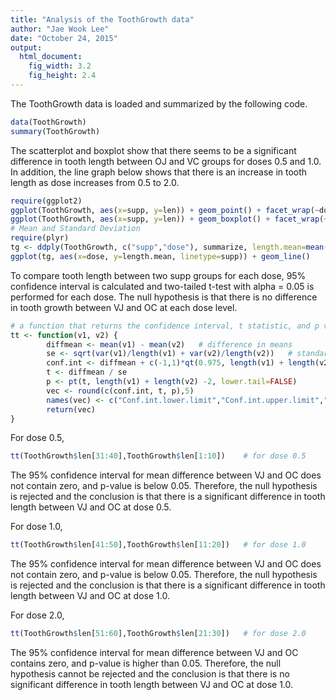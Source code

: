 ```yaml
---
title: "Analysis of the ToothGrowth data"
author: "Jae Wook Lee"
date: "October 24, 2015"
output:
  html_document:
    fig_width: 3.2
    fig_height: 2.4
---
```

The ToothGrowth data is loaded and summarized by the following code.

```r
data(ToothGrowth)
summary(ToothGrowth)
```

The scatterplot and boxplot show that there seems to be a significant difference in tooth length between OJ and VC groups for doses 0.5 and 1.0. In addition, the line graph below shows that there is an increase in tooth length as dose increases from 0.5 to 2.0.
```r
require(ggplot2)
ggplot(ToothGrowth, aes(x=supp, y=len)) + geom_point() + facet_wrap(~dose)
ggplot(ToothGrowth, aes(x=supp, y=len)) + geom_boxplot() + facet_wrap(~dose)
# Mean and Standard Deviation
require(plyr)
tg <- ddply(ToothGrowth, c("supp","dose"), summarize, length.mean=mean(len), length.sd=sd(len))
ggplot(tg, aes(x=dose, y=length.mean, linetype=supp)) + geom_line()
```

To compare tooth length between two supp groups for each dose, 95% confidence interval is calculated and  two-tailed t-test with alpha = 0.05 is performed for each dose. The null hypothesis is that there is no difference in tooth growth between VJ and OC at each dose level.
```r
# a function that returns the confidence interval, t statistic, and p value for the difference of means between two vectors
tt <- function(v1, v2) {
        diffmean <- mean(v1) - mean(v2)   # difference in means
        se <- sqrt(var(v1)/length(v1) + var(v2)/length(v2))   # standard error for t-statistic
        conf.int <- diffmean + c(-1,1)*qt(0.975, length(v1) + length(v2) -2)*se  # confidence interval
        t <- diffmean / se
        p <- pt(t, length(v1) + length(v2) -2, lower.tail=FALSE)
        vec <- round(c(conf.int, t, p),5)
        names(vec) <- c("Conf.int.lower.limit","Conf.int.upper.limit","t","p-value")
        return(vec)
}
```
For dose 0.5,
```r
tt(ToothGrowth$len[31:40],ToothGrowth$len[1:10])    # for dose 0.5
```
The 95% confidence interval for mean difference between VJ and OC does not contain zero, and p-value is below 0.05. Therefore, the null hypothesis is rejected and the conclusion is that there is a significant difference in tooth length between VJ and OC at dose 0.5.

For dose 1.0,
```r
tt(ToothGrowth$len[41:50],ToothGrowth$len[11:20])   # for dose 1.0
```
The 95% confidence interval for mean difference between VJ and OC does not contain zero, and p-value is below 0.05. Therefore, the null hypothesis is rejected and the conclusion is that there is a significant difference in tooth length between VJ and OC at dose 1.0.

For dose 2.0,
```r
tt(ToothGrowth$len[51:60],ToothGrowth$len[21:30])   # for dose 2.0
```
The 95% confidence interval for mean difference between VJ and OC contains zero, and p-value is higher than 0.05. Therefore, the null hypothesis cannot be rejected and the conclusion is that there is no significant difference in tooth length between VJ and OC at dose 1.0.